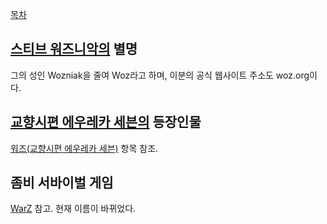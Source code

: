 [[목차]]
== [[스티브 워즈니악]]의 별명 ==
그의 성인 Wozniak을 줄여 Woz라고 하며, 이분의 공식 웹사이트 주소도 woz.org이다.

== [[교향시편 에우레카 세븐]]의 등장인물 ==
[[워즈(교향시편 에우레카 세븐)]] 항목 참조.
== 좀비 서바이벌 게임 ==
[[WarZ]] 참고. 현재 이름이 바뀌었다.
